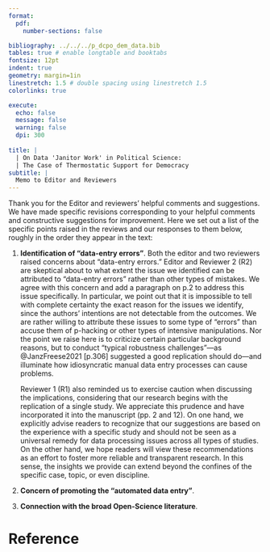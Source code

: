 ```yaml
---
format:
  pdf:
    number-sections: false

bibliography: ../../../p_dcpo_dem_data.bib
tables: true # enable longtable and booktabs
fontsize: 12pt
indent: true
geometry: margin=1in
linestretch: 1.5 # double spacing using linestretch 1.5
colorlinks: true

execute:
  echo: false
  message: false
  warning: false
  dpi: 300
    
title: |
  | On Data 'Janitor Work' in Political Science:
  | The Case of Thermostatic Support for Democracy
subtitle: |
  Memo to Editor and Reviewers
---
```


Thank you for the Editor and reviewers' helpful comments and suggestions.
We have made specific revisions corresponding to your helpful comments and constructive suggestions for improvement.
Here we set out a list of the specific points raised in the reviews and our responses to them below, roughly in the order they appear in the text:

1. **Identification of "data-entry errors"**.
	Both the editor and two reviewers raised concerns about "data-entry errors."
	Editor and Reviewer 2 (R2) are skeptical about to what extent the issue we identified can be attributed to "data-entry errors" rather than other types of mistakes.
	We agree with this concern and add a paragraph on p.2 to address this issue specifically. 
	In particular, we point out that it is impossible to tell with complete certainty the exact reason for the issues we identify, since the authors' intentions are not detectable from the outcomes. 
	We are rather willing to attribute these issues to some type of "errors" than accuse them of p-hacking or other types of intensive manipulations. 
	Nor the point we raise here is to criticize certain particular background reasons, but to conduct "typical robustness challenges"---as @JanzFreese2021[p.306] suggested a good replication should do---and illuminate how idiosyncratic manual data entry processes can cause problems.
	
	Reviewer 1 (R1) also reminded us to exercise caution when discussing the implications, considering that our research begins with the replication of a single study. 
	We appreciate this prudence and have incorporated it into the manuscript (pp. 2 and 12). 
	On one hand, we explicitly advise readers to recognize that our suggestions are based on the experience with a specific study and should not be seen as a universal remedy for data processing issues across all types of studies. 
	On the other hand, we hope readers will view these recommendations as an effort to foster more reliable and transparent research. 
	In this sense, the insights we provide can extend beyond the confines of the specific case, topic, or even discipline.

1. **Concern of promoting the "automated data entry"**.
	

1. **Connection with the broad Open-Science literature**.
	



# Reference {-}
